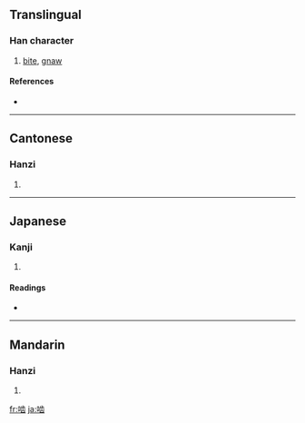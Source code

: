 {{see|嚙}}
==Translingual==

===Han character===
{{Han char|rn=30|rad=口|as=08|sn=11|four=|canj=口卜一山 (RYMU), X口卜一山 (XRYMU)}}

# [[bite]], [[gnaw]]

====References====
* {{Han ref|kx=0196.261|hdz=10639.090|uh=556E|ud=21870}}

----

==Cantonese==

===Hanzi===
{{yue-hanzi|jyut=|y=ngat6, yit6}}

# {{defn|Cantonese}}

----

==Japanese==

===Kanji===
{{ja-kanji|grade=|rs=口08}}

# {{defn|Japanese}}

====Readings====
* {{ja-readings|on=[[ごう]] (gō)|kun=[[かじる]] (kajiru), [[かみ]] (kami)}}

----

==Mandarin==

===Hanzi===
{{cmn-hanzi|tra=嚙|pin=[[niè]] ([[nie4]])|wg=nieh<sup>4</sup>}}

# {{defn|Mandarin}}

[[fr:啮]]
[[ja:啮]]